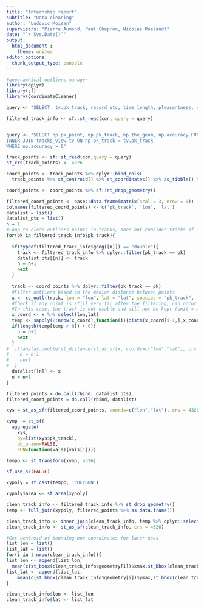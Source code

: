 ```yaml
---
title: "Internship report"
subtitle: "Data cleaning"
author: "Ludovic Moisan"
supervisors: "Pierre Aumond, Paul Chapron, Nicolas Roelandt"
date: "`r Sys.Date()`"
output: 
  html_document :
    theme: united
editor_options: 
  chunk_output_type: console
---
```


```r

#geographical outliers manager
library(dplyr)
library(sf)
library(CoordinateCleaner)

```


```r
query <- "SELECT  tv.pk_track, record_utc, time_length, pleasantness, noise_level, geog FROM tracks_view as tv ;"

filtered_track_info <- sf::st_read(con, query = query)


query <- "SELECT np.pk_point, np.pk_track, np.the_geom, np.accuracy FROM noisecapture_point as np
INNER JOIN tracks_view tv ON np.pk_track = tv.pk_track
WHERE np.accuracy > 0"

track_points <- sf::st_read(con,query = query)
st_crs(track_points) <- 4326

```

```r

coord_points <- track_points %>% dplyr::bind_cols(
  track_points %>% st_centroid() %>% st_coordinates() %>% as_tibble() %>% dplyr::select(lon = X, lat = Y))

coord_points <- coord_points %>% sf::st_drop_geometry()

filtered_coord_points <- base::data.frame(matrix(ncol = 3, nrow = 0))
colnames(filtered_coord_points) <- c('pk_track', 'lon', 'lat')
datalist = list()
datalist_pts = list()
n = 1
#Loop to clean outliers points in tracks, does not consider tracks of 1
for(pk in filtered_track_info$pk_track){
  
  if(typeof(filtered_track_info$geog[[n]]) == "double"){
    track <- filtered_track_info %>% dplyr::filter(pk_track == pk)
    datalist_pts[[n]] <- track
    n = n+1
    next
  }
  
  track <- coord_points %>% dplyr::filter(pk_track == pk)
  #Filter outliers based on the median distance between points
  x <- cc_outl(track, lon = "lon", lat = "lat", species = "pk_track", method = "mad", min_occs = 2, verbose = FALSE)
  #Check if any point is still very far after the filtering, can occur if the track is solely composed of points very far from each others
  #In this case, the track is not usable and will not be kept (unit = m)
  x_coord <- x %>% select(lon,lat)
  temp <- sapply(2:nrow(x_coord),function(i){distm(x_coord[i-1,],x_coord[i,])})
  if(length(temp[temp > 8]) > 0){
    n = n+1
    next
  }
#  if(any(as.double(st_distance(st_as_sf(x, coords=c("lon","lat"), crs = st_crs(4326)))) > 500)){
#    n = n+1
#    next
#  }
  datalist[[n]] <- x
  n = n+1
}

filtered_points = do.call(rbind, datalist_pts)
filtered_coord_points = do.call(rbind, datalist)
```

```r

xys = st_as_sf(filtered_coord_points, coords=c("lon","lat"), crs = 4326)

xymp  = st_sf(
  aggregate(
    xys,
    by=list(xys$pk_track),
    do_union=FALSE,
    FUN=function(vals){vals[1]}))

tempo <- st_transform(xymp, 4326)

sf_use_s2(FALSE)

xypoly = st_cast(tempo, 'POLYGON')

xypoly$area <- st_area(xypoly)

clean_track_info <- filtered_track_info %>% st_drop_geometry() 
temp <- full_join(xypoly, filtered_points %>% as.data.frame())

clean_track_info <- inner_join(clean_track_info, temp %>% dplyr::select(pk_track,geometry), by = "pk_track")
clean_track_info <- st_as_sf(clean_track_info, crs = 4326)

#Get centroid of bounding box coordinates for later uses
list_lon = list()
list_lat = list()
for(i in 1:nrow(clean_track_info)){
list_lon <- append(list_lon,
  mean(c(st_bbox(clean_track_info$geometry[i])$xmax,st_bbox(clean_track_info$geometry[i])$xmin)))
list_lat <- append(list_lat,
    mean(c(st_bbox(clean_track_info$geometry[i])$ymax,st_bbox(clean_track_info$geometry[i])$ymin)))
}

clean_track_info$lon <- list_lon
clean_track_info$lat <- list_lat
```

